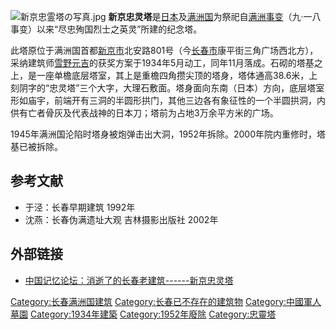 [[File:新京忠霊塔の写真.jpg|thumb]]
'''新京忠灵塔'''是[[日本|日本]]及[[满洲国|满洲国]]为祭祀自[[九一八事變|满洲事变]]（九·一八事变）以来“尽忠殉国烈士之英灵”所建的纪念塔。

此塔原位于满洲国首都[[新京|新京市]]北安路801号（今[[长春市|长春市]]康平街三角广场西北方），采纳建筑师[[雪野元吉|雪野元吉]]的获奖方案于1934年5月动工，同年11月落成。石砌的塔基之上，是一座单檐底层塔室，其上是重檐四角攒尖顶的塔身，塔体通高38.6米，上刻阴字的“忠灵塔”三个大字，大理石敷面。塔身面向东南（日本）方向，底层塔室形如庙宇，前端开有三洞的半圆形拱门，其他三边各有象征性的一个半圆拱洞，内供有亡者骨灰及代表战神的日本刀；塔前为占地3万余平方米的广场。

1945年满洲国沦陷时塔身被炮弹击出大洞，1952年拆除。2000年院内重修时，塔基已被拆除。

==参考文献==
*于泾：长春早期建筑 1992年
*沈燕：长春伪满遗址大观 吉林摄影出版社 2002年

==外部链接==
*[http://www.memoryofchina.org/bbs/read.php?tid=19123 中国记忆论坛：消逝了的长春老建筑------新京忠灵塔]{{dead link|date=2018年3月 |bot=InternetArchiveBot |fix-attempted=yes }}

[[Category:长春满洲国建筑|Category:长春满洲国建筑]]
[[Category:长春已不存在的建筑物|Category:长春已不存在的建筑物]]
[[Category:中國軍人墓園|Category:中國軍人墓園]]
[[Category:1934年建築|Category:1934年建築]]
[[Category:1952年廢除|Category:1952年廢除]]
[[Category:忠靈塔|Category:忠靈塔]]